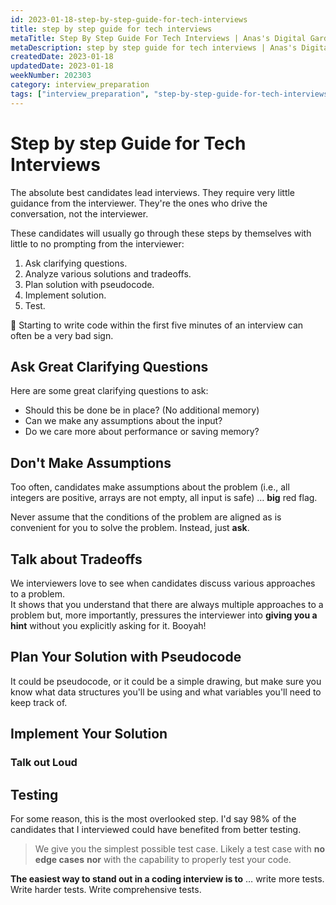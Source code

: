 ```yaml
---
id: 2023-01-18-step-by-step-guide-for-tech-interviews
title: step by step guide for tech interviews
metaTitle: Step By Step Guide For Tech Interviews | Anas's Digital Garden
metaDescription: step by step guide for tech interviews | Anas's Digital Garden
createdDate: 2023-01-18
updatedDate: 2023-01-18
weekNumber: 202303
category: interview_preparation
tags: ["interview_preparation", "step-by-step-guide-for-tech-interviews"]
---
```


# Step by step Guide for Tech Interviews

The absolute best candidates lead interviews. They require very little guidance from the interviewer. They're the ones who drive the conversation, not the interviewer.

These candidates will usually go through these steps by themselves with little to no prompting from the interviewer:

1. Ask clarifying questions.
2. Analyze various solutions and tradeoffs.
3. Plan solution with pseudocode.
4. Implement solution.
5. Test.

<aside>
🚫 Starting to write code within the first five minutes of an interview can often be a very bad sign.

</aside>

## Ask Great Clarifying Questions

Here are some great clarifying questions to ask:

- Should this be done be in place? (No additional memory)
- Can we make any assumptions about the input?
- Do we care more about performance or saving memory?

## Don't Make Assumptions

Too often, candidates make assumptions about the problem (i.e., all integers are positive, arrays are not empty, all input is safe) … **big** red flag.

Never assume that the conditions of the problem are aligned as is convenient for you to solve the problem. Instead, just **ask**.

## Talk about Tradeoffs

We interviewers love to see when candidates discuss various approaches to a problem.  
It shows that you understand that there are always multiple approaches to a problem but, more importantly, pressures the interviewer into **giving you a hint** without you explicitly asking for it. Booyah!

## Plan Your Solution with Pseudocode

It could be pseudocode, or it could be a simple drawing, but make sure you know what data structures you'll be using and what variables you'll need to keep track of.

## Implement Your Solution

### Talk out Loud

## Testing

For some reason, this is the most overlooked step. I'd say 98% of the candidates that I interviewed could have benefited from better testing.

> We give you the simplest possible test case. Likely a test case with **no edge cases** **nor** with the capability to properly test your code.
>

**The easiest way to stand out in a coding interview is to** … write more tests. Write harder tests. Write comprehensive tests.
